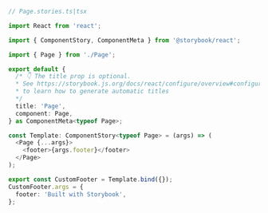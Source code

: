 ```ts
// Page.stories.ts|tsx

import React from 'react';

import { ComponentStory, ComponentMeta } from '@storybook/react';

import { Page } from './Page';

export default {
  /* 👇 The title prop is optional.
  * See https://storybook.js.org/docs/react/configure/overview#configure-story-loading
  * to learn how to generate automatic titles
  */
  title: 'Page',
  component: Page,
} as ComponentMeta<typeof Page>;

const Template: ComponentStory<typeof Page> = (args) => (
  <Page {...args}>
    <footer>{args.footer}</footer>
  </Page>
);

export const CustomFooter = Template.bind({});
CustomFooter.args = {
  footer: 'Built with Storybook',
};
```
